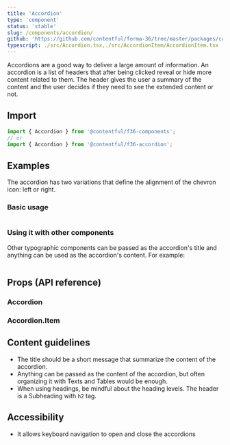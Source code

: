 ```yaml
---
title: 'Accordion'
type: 'component'
status: 'stable'
slug: /components/accordion/
github: 'https://github.com/contentful/forma-36/tree/master/packages/components/accordion'
typescript: ./src/Accordion.tsx,./src/AccordionItem/AccordionItem.tsx
---
```


Accordions are a good way to deliver a large amount of information. An accordion is a list of headers that after being clicked reveal or hide more content related to them.
The header gives the user a summary of the content and the user decides if they need to see the extended content or not.

## Import

```jsx static=true
import { Accordion } from '@contentful/f36-components';
// or
import { Accordion } from '@contentful/f36-accordion';
```

## Examples

The accordion has two variations that define the alignment of the chevron icon: left or right.

### Basic usage

```jsx file=./examples/AccordionExample.tsx

```

### Using it with other components

Other typographic components can be passed as the accordion's title and anything can be used as the accordion's content. For example:

```jsx file=./examples/AccordionWithOtherComponentExample.tsx

```

## Props (API reference)

### Accordion

<PropsTable of="Accordion" />

### Accordion.Item

<PropsTable of="AccordionItem" />

## Content guidelines

- The title should be a short message that summarize the content of the accordion.
- Anything can be passed as the content of the accordion, but often organizing it with Texts and Tables would be enough.
- When using headings, be mindful about the heading levels. The header is a Subheading with `h2` tag.

## Accessibility

- It allows keyboard navigation to open and close the accordions
